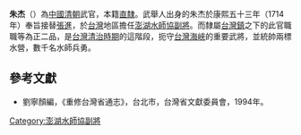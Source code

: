 '''朱杰'''（{{bd|？||？|catIdx=}}）為[[中國|中國]][[清朝|清朝]]武官，本籍[[直隸|直隸]]。武舉人出身的朱杰於康熙五十三年（1714年）奉旨接替[[張進_(清朝)|張進]]，於[[台灣|台灣]]地區擔任[[澎湖水師協|澎湖水師協]][[副將|副將]]。而隸屬[[台灣鎮|台灣鎮]]之下的此官職職等為正二品，是[[台灣清治時期|台灣清治時期]]的這階段，扼守[[台灣海峽|台灣海峽]]的重要武將，並統帥兩標水營，數千名水師兵勇。
{{start box}}
{{s-before|[[張進_(清朝)|張進]]}}
{{s-title|[[澎湖水師協|澎湖水師協]][[副將|副將]]|1714年上任}}
{{s-after|[[許雲_(清朝)|許雲]]}}
{{end box}}

==參考文獻==
*劉寧顏編，《重修台灣省通志》，台北市，台灣省文獻委員會，1994年。

[[Category:澎湖水師協副將|Category:澎湖水師協副將]]